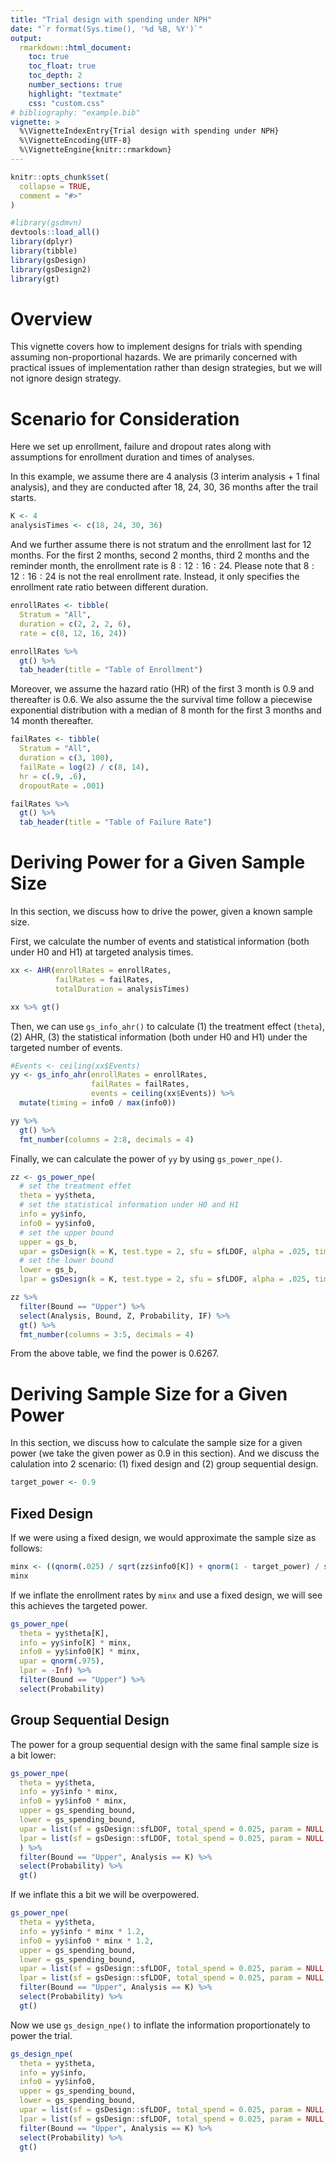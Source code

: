```yaml
---
title: "Trial design with spending under NPH"
date: "`r format(Sys.time(), '%d %B, %Y')`"
output:
  rmarkdown::html_document:
    toc: true
    toc_float: true
    toc_depth: 2
    number_sections: true
    highlight: "textmate"
    css: "custom.css"
# bibliography: "example.bib"
vignette: >
  %\VignetteIndexEntry{Trial design with spending under NPH}
  %\VignetteEncoding{UTF-8}
  %\VignetteEngine{knitr::rmarkdown}
---
```


```r
knitr::opts_chunk$set(
  collapse = TRUE,
  comment = "#>"
)
```

```r
#library(gsdmvn)
devtools::load_all()
library(dplyr)
library(tibble)
library(gsDesign)
library(gsDesign2)
library(gt)
```

# Overview

This vignette covers how to implement designs for trials with spending assuming non-proportional hazards.
We are primarily concerned with practical issues of implementation rather than design strategies, but we will not ignore design strategy.

# Scenario for Consideration

Here we set up enrollment, failure and dropout rates along with assumptions for enrollment duration and times of analyses.

In this example, we assume there are 4 analysis (3 interim analysis + 1 final analysis), and they are conducted after 18, 24, 30, 36 months after the trail starts.
```r
K <- 4
analysisTimes <- c(18, 24, 30, 36)
```

And we further assume there is not stratum and the enrollment last for 12 months. 
For the first 2 months, second 2 months, third 2 months and the reminder month, the enrollment rate is $8:12:16:24$. 
Please note that $8:12:16:24$ is not the real enrollment rate. 
Instead, it only specifies the enrollment rate ratio between different duration.
```r
enrollRates <- tibble(
  Stratum = "All",
  duration = c(2, 2, 2, 6),
  rate = c(8, 12, 16, 24))

enrollRates %>% 
  gt() %>% 
  tab_header(title = "Table of Enrollment")
```

Moreover, we assume the hazard ratio (HR) of the first 3 month is 0.9 and thereafter is 0.6.
We also assume the the survival time follow a piecewise exponential distribution with a median of 8 month for the first 3 months and 14 month thereafter.
```r
failRates <- tibble(
  Stratum = "All",
  duration = c(3, 100),
  failRate = log(2) / c(8, 14),
  hr = c(.9, .6),
  dropoutRate = .001)

failRates %>% 
  gt() %>% 
  tab_header(title = "Table of Failure Rate")
```

# Deriving Power for a Given Sample Size

In this section, we discuss how to drive the power, given a known sample size.

First, we calculate the number of events and statistical information (both under H0 and H1) at targeted analysis times.

```r
xx <- AHR(enrollRates = enrollRates, 
          failRates = failRates, 
          totalDuration = analysisTimes)

xx %>% gt()
```

Then, we can use `gs_info_ahr()` to calculate (1) the treatment effect (`theta`), (2) AHR, (3) the statistical information (both under H0 and H1) under the targeted number of events.

```r
#Events <- ceiling(xx$Events)
yy <- gs_info_ahr(enrollRates = enrollRates, 
                  failRates = failRates, 
                  events = ceiling(xx$Events)) %>% 
  mutate(timing = info0 / max(info0))

yy %>% 
  gt() %>% 
  fmt_number(columns = 2:8, decimals = 4)
```

Finally, we can calculate the power of `yy` by using `gs_power_npe()`. 

```r
zz <- gs_power_npe(
  # set the treatment effet
  theta = yy$theta, 
  # set the statistical information under H0 and H1
  info = yy$info, 
  info0 = yy$info0,
  # set the upper bound
  upper = gs_b, 
  upar = gsDesign(k = K, test.type = 2, sfu = sfLDOF, alpha = .025, timing = yy$timing)$upper$bound,
  # set the lower bound
  lower = gs_b,
  lpar = gsDesign(k = K, test.type = 2, sfu = sfLDOF, alpha = .025, timing = yy$timing)$lower$bound)

zz %>% 
  filter(Bound == "Upper") %>%
  select(Analysis, Bound, Z, Probability, IF) %>% 
  gt() %>% 
  fmt_number(columns = 3:5, decimals = 4)
```
From the above table, we find the power is 0.6267.

# Deriving Sample Size for a Given Power

In this section, we discuss how to calculate the sample size for a given power (we take the given power as 0.9 in this section).
And we discuss the calulation into 2 scenario: (1) fixed design and (2) group sequential design.

```r
target_power <- 0.9
```

## Fixed Design

If we were using a fixed design, we would approximate the sample size as follows:

```r
minx <- ((qnorm(.025) / sqrt(zz$info0[K]) + qnorm(1 - target_power) / sqrt(zz$info[K])) / zz$theta[K])^2
minx
```

If we inflate the enrollment rates by `minx` and use a fixed design, we will see this achieves the targeted power.

```r
gs_power_npe(
  theta = yy$theta[K], 
  info = yy$info[K] * minx, 
  info0 = yy$info0[K] * minx,
  upar = qnorm(.975), 
  lpar = -Inf) %>%
  filter(Bound == "Upper") %>%
  select(Probability)
```

## Group Sequential Design

The power for a group sequential design with the same final sample size is a bit lower:

```r
gs_power_npe(
  theta = yy$theta, 
  info = yy$info * minx, 
  info0 = yy$info0 * minx,
  upper = gs_spending_bound, 
  lower = gs_spending_bound,
  upar = list(sf = gsDesign::sfLDOF, total_spend = 0.025, param = NULL, timing = NULL),
  lpar = list(sf = gsDesign::sfLDOF, total_spend = 0.025, param = NULL, timing = NULL)
  ) %>% 
  filter(Bound == "Upper", Analysis == K) %>% 
  select(Probability) %>% 
  gt()
```

If we inflate this a bit we will be overpowered.

```r
gs_power_npe(
  theta = yy$theta, 
  info = yy$info * minx * 1.2, 
  info0 = yy$info0 * minx * 1.2,
  upper = gs_spending_bound, 
  lower = gs_spending_bound,
  upar = list(sf = gsDesign::sfLDOF, total_spend = 0.025, param = NULL, timing = NULL),
  lpar = list(sf = gsDesign::sfLDOF, total_spend = 0.025, param = NULL, timing = NULL)) %>% 
  filter(Bound == "Upper", Analysis == K) %>% 
  select(Probability) %>% 
  gt()
```

Now we use `gs_design_npe()` to inflate the information proportionately to power the trial.

```r
gs_design_npe(
  theta = yy$theta, 
  info = yy$info, 
  info0 = yy$info0,
  upper = gs_spending_bound, 
  lower = gs_spending_bound,
  upar = list(sf = gsDesign::sfLDOF, total_spend = 0.025, param = NULL, timing = NULL),
  lpar = list(sf = gsDesign::sfLDOF, total_spend = 0.025, param = NULL, timing = NULL)) %>% 
  filter(Bound == "Upper", Analysis == K) %>% 
  select(Probability) %>% 
  gt()
```
